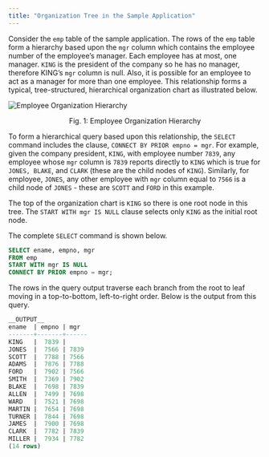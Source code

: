 ```yaml
---
title: "Organization Tree in the Sample Application"
---
```


<div id="organization_tree_in_the_sample_application" class="registered_link"></div>

Consider the `emp` table of the sample application. The rows of the `emp` table form a hierarchy based upon the `mgr` column which contains the employee number of the employee’s manager. Each employee has at most, one manager. `KING` is the president of the company so he has no manager, therefore KING’s `mgr` column is null. Also, it is possible for an employee to act as a manager for more than one employee. This relationship forms a typical, tree-structured, hierarchical organization chart as illustrated below.

![Employee Organization Hierarchy](../../images/employee_organization_hierarchy.png)

<div style="text-align: center"> Fig. 1: Employee Organization Hierarchy </div>


To form a hierarchical query based upon this relationship, the `SELECT` command includes the clause, `CONNECT BY PRIOR empno = mgr`. For example, given the company president, `KING`, with employee number `7839`, any employee whose `mgr` column is `7839` reports directly to `KING` which is true for `JONES, BLAKE`, and `CLARK` (these are the child nodes of `KING`). Similarly, for employee, `JONES`, any other employee with `mgr` column equal to `7566` is a child node of `JONES` - these are `SCOTT` and `FORD` in this example.

The top of the organization chart is `KING` so there is one root node in this tree. The `START WITH mgr IS NULL` clause selects only `KING` as the initial root node.

The complete `SELECT` command is shown below.

```sql
SELECT ename, empno, mgr
FROM emp
START WITH mgr IS NULL
CONNECT BY PRIOR empno = mgr;
```

The rows in the query output traverse each branch from the root to leaf moving in a top-to-bottom, left-to-right order. Below is the output from this query.

```sql
__OUTPUT__
ename  | empno | mgr
-------+-------+------
KING   |  7839 |
JONES  |  7566 | 7839
SCOTT  |  7788 | 7566
ADAMS  |  7876 | 7788
FORD   |  7902 | 7566
SMITH  |  7369 | 7902
BLAKE  |  7698 | 7839
ALLEN  |  7499 | 7698
WARD   |  7521 | 7698
MARTIN |  7654 | 7698
TURNER |  7844 | 7698
JAMES  |  7900 | 7698
CLARK  |  7782 | 7839
MILLER |  7934 | 7782
(14 rows)
```

